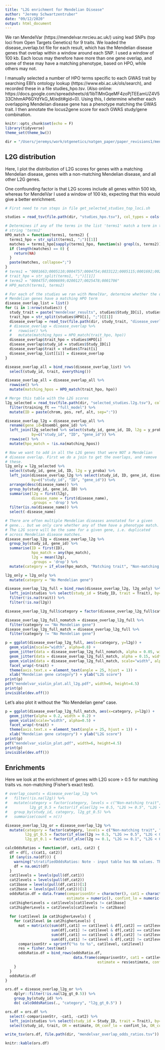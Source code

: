 ```yaml
---
title: "L2G enrichment for Mendelian Disease"
author: "Jeremy Schwartzentruber"
date: "09/12/2020"
output: html_document
---
```


We ran MendelVar (https://mendelvar.mrcieu.ac.uk/) using lead SNPs (top loci from Open Targets Genetics) for 9 traits. We loaded the disease_overlap.txt file for each result, which has the Mendelian disease genes that overlap within a window around each SNP. I used a window of 100 kb. Each locus may therefore have more than one gene overlap, and some of these may have a matching phenotype, based on HPO, while others may not.

I manually selected a number of HPO terms specific to each GWAS trait by searching EBI's ontology lookup (https://www.ebi.ac.uk/ols/search), and recorded these in a file studies_hpo.tsv. (Also online: https://docs.google.com/spreadsheets/d/1ibTIMnGqeMF4zoPjTEEamUZ4V533ChhmAP6GYdYkG_M/edit#gid=0). Using this, I determine whether each overlapping Mendelian disease gene has a phenotype matching the GWAS trait. I then annotate the locus2gene score for each GWAS study/gene combination.


```r
knitr::opts_chunk$set(echo = F)
library(tidyverse)
theme_set(theme_bw())

dir = "/Users/jeremys/work/otgenetics/natgen_paper/paper_revisions1/mendelvar"
```

## L2G distribution

Here, I plot the distribution of L2G scores for genes with a matching Mendelian disease, genes with a non-matching Mendelian disease, and all other L2G genes.

One confounding factor is that L2G scores include all genes within 500 kb, whereas for MendelVar I used a window of 100 kb, expecting that this would give a better enrichment.

```r
# First need to run steps in file get_selected_studies_top_loci.sh

studies = read_tsv(file.path(dir, "studies_hpo.tsv"), col_types = cols())

# Determines if any of the terms in the list 'terms1' match a term in the
# string 'terms2'
HPO_match = function(terms1, terms2) {
  terms1_hpo = str_split(terms1, ";")[[1]]
  matches = terms1_hpo[sapply(terms1_hpo, function(s) grepl(s, terms2))]
  if (length(matches) == 0) {
    return(NA)
  }
  paste(matches, collapse=";")
}
# terms1 = "0001663;0005110;0004757;0004754;0033122;0005115;0001692;0025478; 0004749; 0001631"
# trait_hpo = str_split(terms1, ";")[[1]]
# terms2 = "0004757;0006699;0200127;0025478;0001706"
# HPO_match(terms1, terms2)

# For each of the studies we ran with MenelVar, determine whether the overlapping
# Mendelian genes have a matching HPO term
disease_overlap_list = list()
for (i in 1:nrow(studies)) {
  study_trait = paste("mendelvar_results", studies$Study_ID[i], studies$Trait[i], sep="_")
  trait_hpo = str_split(studies$HPO[i], ";")[[1]]
  disease_overlap = read_tsv(file.path(dir, study_trait, "disease_overlap.txt"), col_types = cols())
  # disease_overlap = disease_overlap %>%
  #   rowwise() %>%
  #   mutate(matching_hpos = HPO_match(trait_hpo, hpo))
  disease_overlap$trait_hpo = studies$HPO[i]
  disease_overlap$study_id = studies$Study_ID[i]
  disease_overlap$trait = studies$Trait[i]
  disease_overlap_list[[i]] = disease_overlap
}

disease_overlap_all = bind_rows(disease_overlap_list) %>%
  select(study_id, trait, everything())

disease_overlap_all = disease_overlap_all %>%
  rowwise() %>%
  mutate(matching_hpos = HPO_match(trait_hpo, hpo))

# Merge this table with the L2G scores
l2g_selected = read_tsv(file.path(dir, "selected_studies.l2g.tsv"), col_types = cols()) %>%
  filter(training_ft == "full_model") %>%
  mutate(ID = paste(chrom, pos, ref, alt, sep=":"))

disease_overlap_l2g = disease_overlap_all %>%
  rename(gene_id=Ensembl_gene_id) %>%
  left_join(l2g_selected %>% select(study_id, gene_id, ID, l2g = y_proba),
            by=c("study_id", "ID", "gene_id")) %>%
  rowwise() %>%
  mutate(hpo_match = !is.na(matching_hpos))

# Now we want to add in all the L2G genes that were NOT a Mendelian
# disease overlap. First we do a join to get the overlaps, and remove
# these.
l2g_only = l2g_selected %>%
  select(study_id, gene_id, ID, l2g = y_proba) %>%
  left_join(disease_overlap_l2g %>% select(study_id, ID, gene_id, disease_name),
            by=c("study_id", "ID", "gene_id")) %>%
  arrange(desc(disease_name)) %>%
  group_by(study_id, gene_id, ID) %>%
  summarise(l2g = first(l2g),
            disease_name = first(disease_name),
            .groups = 'drop') %>%
  filter(is.na(disease_name)) %>%
  select(-disease_name)

# There are often multiple Mendelian diseases annotated for a given
# gene... but we only care whether any of them have a phenotype match.
# The L2G score will be the same for a given gene, i.e. duplicated
# across Mendelian disease matches.
disease_overlap_l2g = disease_overlap_l2g %>%
  group_by(study_id, gene_id) %>%
  summarise(ID = first(ID),
            hpo_match = any(hpo_match),
            l2g = mean(l2g),
            .groups = 'drop') %>%
  mutate(category = if_else(hpo_match, "Matching trait", "Non-matching trait"))

l2g_only = l2g_only %>%
  mutate(category = "No Mendelian gene")

disease_overlap_l2g_full = bind_rows(disease_overlap_l2g, l2g_only) %>%
  left_join(studies %>% select(study_id = Study_ID, trait = Trait), by="study_id") %>%
  filter(!is.na(trait)) %>%
  filter(!is.na(l2g))

```


```r
disease_overlap_l2g_full$category = factor(disease_overlap_l2g_full$category, levels=c("No Mendelian gene", "Non-matching trait", "Matching trait"))

disease_overlap_l2g_full_nomatch = disease_overlap_l2g_full %>%
  filter(category == "No Mendelian gene")
disease_overlap_l2g_full_match = disease_overlap_l2g_full %>%
  filter(category != "No Mendelian gene")

p = ggplot(disease_overlap_l2g_full, aes(x=category, y=l2g)) +
  geom_violin(scale="width", alpha=0.8) +
  geom_jitter(data = disease_overlap_l2g_full_nomatch, alpha = 0.05, width = 0.2) +
  geom_jitter(data = disease_overlap_l2g_full_match, alpha = 0.15, width = 0.2) +
  geom_violin(data = disease_overlap_l2g_full_match, scale="width", alpha=0.5) +
  facet_wrap(~trait) +
  theme(axis.text.x = element_text(angle = 25, hjust = 1)) +
  xlab("Mendelian gene category") + ylab("L2G score")
print(p)
pdf("mendelvar_violin_plot.all_l2g.pdf", width=6, height=4.5)
print(p)
invisible(dev.off())
```

Let's also plot it without the "No Mendelian gene" case.

```r
p = ggplot(disease_overlap_l2g_full_match, aes(x=category, y=l2g)) +
  geom_jitter(alpha = 0.2, width = 0.2) +
  geom_violin(scale="width", alpha=0.5) +
  facet_wrap(~trait) +
  theme(axis.text.x = element_text(angle = 25, hjust = 1)) +
  xlab("Mendelian gene category") + ylab("L2G score")
print(p)
pdf("mendelvar_violin_plot.pdf", width=6, height=4.5)
print(p)
invisible(dev.off())
```

## Enrichments

Here we look at the enrichment of genes with L2G score > 0.5 for matching traits vs. non-matching (Fisher's exact test).

```r
# overlap_counts = disease_overlap_l2g %>%
#   filter(!is.na(l2g)) %>%
#   mutate(category = factor(category, levels = c("Non-matching trait", "Matching trait")),
#          l2g_gt_0.5 = factor(if_else(l2g >= 0.5, "L2G >= 0.5", "L2G < 0.5"))) %>%
#   group_by(study_id, category, l2g_gt_0.5) %>%
#   summarise(count = n())

disease_overlap_l2g_or = disease_overlap_l2g %>%
  mutate(category = factor(category, levels = c("Non-matching trait", "Matching trait")),
         l2g_gt_0.5 = factor(if_else(l2g >= 0.5, "L2G >= 0.5", "L2G < 0.5")),
         l2g_gt_0.1 = factor(if_else(l2g >= 0.1, "L2G >= 0.1", "L2G < 0.1")))

calcOddsRatios = function(df, cat1, cat2) {
  df = df[, c(cat1, cat2)]
  if (any(is.na(df))) {
    warning("stratifiedOddsRatios: Note - input table has NA values. These will be omitted.")
    df = na.omit(df)
  }
  cat1levels = levels(pull(df,cat1))
  cat2levels = levels(pull(df,cat2))
  cat1base = levels(pull(df,cat1))[1]
  cat2base = levels(pull(df,cat2))[1]
  oddsRatio.df = data.frame(comparisonStr = character(), cat1 = character(), cat2 = character(),
                            estimate = numeric(), confint_lo = numeric(), confint_hi = numeric())
  cat1higherLevels = cat1levels[cat1levels != cat1base]
  cat2higherLevels = cat2levels[cat2levels != cat2base]
  
  for (cat1level in cat1higherLevels) {
    for (cat2level in cat2higherLevels) {
      mat = matrix(c(sum(df[,cat1] == cat1level & df[,cat2] == cat2level),
                     sum(df[,cat1] != cat1level & df[,cat2] == cat2level),
                     sum(df[,cat1] == cat1level & df[,cat2] != cat2level),
                     sum(df[,cat1] != cat1level & df[,cat2] != cat2level)), nrow=2)
      comparisonStr = sprintf("%s to %s", cat1level, cat2level)
      res = fisher.test(mat)
      oddsRatio.df = bind_rows(oddsRatio.df,
                               data.frame(comparisonStr, cat1 = cat1level, cat2 = cat2level,
                                          estimate = res$estimate, confint_lo = res$conf.int[1], confint_hi = res$conf.int[2], p_value = res$p.value))
    }
  }
  oddsRatio.df
}

ors.df = disease_overlap_l2g_or %>%
    dplyr::filter(!is.na(l2g_gt_0.5)) %>%
    group_by(study_id) %>%
    do( calcOddsRatios(., "category", "l2g_gt_0.5") )

ors.df = ors.df %>%
  select(-comparisonStr, -cat1, -cat2) %>%
  left_join(studies %>% select(study_id = Study_ID, trait = Trait), by="study_id") %>%
  select(study_id, trait, OR = estimate, OR_conf_lo = confint_lo, OR_conf_hi = confint_hi, everything())

write_tsv(ors.df, file.path(dir, "mendelvar_overlap_odds_ratios.tsv"))

knitr::kable(ors.df)

```

